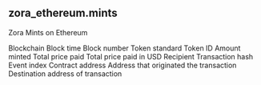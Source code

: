 ## zora_ethereum.mints 
Zora Mints on Ethereum


<ParamField path="blockchain">
Blockchain
</ParamField>
<ParamField path="block_time">
Block time
</ParamField>
<ParamField path="block_number">
Block number
</ParamField>
<ParamField path="token_standard">
Token standard
</ParamField>
<ParamField path="token_id">
Token ID
</ParamField>
<ParamField path="quantity">
Amount minted
</ParamField>
<ParamField path="total_price">
Total price paid
</ParamField>
<ParamField path="total_price_usd">
Total price paid in USD
</ParamField>
<ParamField path="recipient">
Recipient
</ParamField>
<ParamField path="tx_hash">
Transaction hash
</ParamField>
<ParamField path="evt_index">
Event index
</ParamField>
<ParamField path="contract_address">
Contract address
</ParamField>
<ParamField path="tx_from">
Address that originated the transaction
</ParamField>
<ParamField path="tx_to">
Destination address of transaction
</ParamField>
